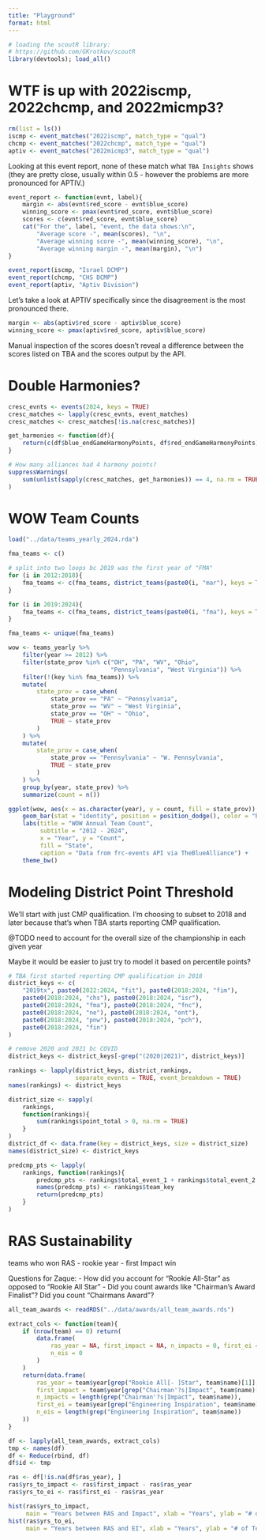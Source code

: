 ```yaml
---
title: "Playground"
format: html
---
```



```r
# loading the scoutR library: 
# https://github.com/GKrotkov/scoutR
library(devtools); load_all()
```

# WTF is up with 2022iscmp, 2022chcmp, and 2022micmp3?

```r
rm(list = ls())
iscmp <- event_matches("2022iscmp", match_type = "qual")
chcmp <- event_matches("2022chcmp", match_type = "qual")
aptiv <- event_matches("2022micmp3", match_type = "qual")
```

Looking at this event report, none of these match what `TBA Insights` shows (they are pretty close, usually within 0.5 - however the problems are more pronounced for APTIV.)

```r
event_report <- function(evnt, label){
    margin <- abs(evnt$red_score - evnt$blue_score)
    winning_score <- pmax(evnt$red_score, evnt$blue_score)
    scores <- c(evnt$red_score, evnt$blue_score)
    cat("For the", label, "event, the data shows:\n", 
        "Average score -", mean(scores), "\n", 
        "Average winning score -", mean(winning_score), "\n", 
        "Average winning margin -", mean(margin), "\n")
}

event_report(iscmp, "Israel DCMP")
event_report(chcmp, "CHS DCMP")
event_report(aptiv, "Aptiv Division")
```

Let's take a look at APTIV specifically since the disagreement is the most pronounced there. 

```r
margin <- abs(aptiv$red_score - aptiv$blue_score)
winning_score <- pmax(aptiv$red_score, aptiv$blue_score)
```

Manual inspection of the scores doesn't reveal a difference between the scores listed on TBA and the scores output by the API.

# Double Harmonies?

```r
cresc_evnts <- events(2024, keys = TRUE)
cresc_matches <- lapply(cresc_evnts, event_matches)
cresc_matches <- cresc_matches[!is.na(cresc_matches)]

get_harmonies <- function(df){
    return(c(df$blue_endGameHarmonyPoints, df$red_endGameHarmonyPoints))
}

# How many alliances had 4 harmony points?
suppressWarnings(
    sum(unlist(sapply(cresc_matches, get_harmonies)) == 4, na.rm = TRUE)
)
```

# WOW Team Counts

```r
load("../data/teams_yearly_2024.rda")

fma_teams <- c()

# split into two loops bc 2019 was the first year of "FMA"
for (i in 2012:2018){
    fma_teams <- c(fma_teams, district_teams(paste0(i, "mar"), keys = TRUE))
}

for (i in 2019:2024){
    fma_teams <- c(fma_teams, district_teams(paste0(i, "fma"), keys = TRUE))
}

fma_teams <- unique(fma_teams)

wow <- teams_yearly %>%
    filter(year >= 2012) %>%
    filter(state_prov %in% c("OH", "PA", "WV", "Ohio",
                             "Pennsylvania", "West Virginia")) %>%
    filter(!(key %in% fma_teams)) %>%
    mutate(
        state_prov = case_when(
            state_prov == "PA" ~ "Pennsylvania",
            state_prov == "WV" ~ "West Virginia",
            state_prov == "OH" ~ "Ohio",
            TRUE ~ state_prov
        )
    ) %>%
    mutate(
        state_prov = case_when(
            state_prov == "Pennsylvania" ~ "W. Pennsylvania",
            TRUE ~ state_prov
        )
    ) %>%
    group_by(year, state_prov) %>%
    summarize(count = n())

ggplot(wow, aes(x = as.character(year), y = count, fill = state_prov)) +
    geom_bar(stat = "identity", position = position_dodge(), color = "black") +
    labs(title = "WOW Annual Team Count",
         subtitle = "2012 - 2024",
         x = "Year", y = "Count",
         fill = "State",
         caption = "Data from frc-events API via TheBlueAlliance") +
    theme_bw()

```

# Modeling District Point Threshold

We'll start with just CMP qualification. I'm choosing to subset to 2018 and later because that's when TBA starts reporting CMP qualification.

@TODO need to account for the overall size of the championship in each given year

Maybe it would be easier to just try to model it based on percentile points?

```r
# TBA first started reporting CMP qualification in 2018
district_keys <- c(
    "2019tx", paste0(2022:2024, "fit"), paste0(2018:2024, "fim"), 
    paste0(2018:2024, "chs"), paste0(2018:2024, "isr"), 
    paste0(2018:2024, "fma"), paste0(2018:2024, "fnc"), 
    paste0(2018:2024, "ne"), paste0(2018:2024, "ont"), 
    paste0(2018:2024, "pnw"), paste0(2018:2024, "pch"), 
    paste0(2018:2024, "fin")
)

# remove 2020 and 2021 bc COVID
district_keys <- district_keys[-grep("(2020|2021)", district_keys)]

rankings <- lapply(district_keys, district_rankings, 
                   separate_events = TRUE, event_breakdown = TRUE)
names(rankings) <- district_keys

district_size <- sapply(
    rankings, 
    function(rankings){ 
        sum(rankings$point_total > 0, na.rm = TRUE)
    }
)
district_df <- data.frame(key = district_keys, size = district_size)
names(district_size) <- district_keys

predcmp_pts <- lapply(
    rankings, function(rankings){
        predcmp_pts <- rankings$total_event_1 + rankings$total_event_2
        names(predcmp_pts) <- rankings$team_key
        return(predcmp_pts)
    }
)


```

# RAS Sustainability

teams who won RAS
- rookie year
- first Impact win

Questions for Zaque: 
- How did you account for "Rookie All-Star" as opposed to "Rookie All Star"
- Did you count awards like "Chairman's Award Finalist"? Did you count "Chairmans Award"?

```r
all_team_awards <- readRDS("../data/awards/all_team_awards.rds")

extract_cols <- function(team){
    if (nrow(team) == 0) return(
        data.frame(
            ras_year = NA, first_impact = NA, n_impacts = 0, first_ei = NA,
            n_eis = 0
        )
    )
    return(data.frame(
        ras_year = team$year[grep("Rookie All[- ]Star", team$name)[1]], 
        first_impact = team$year[grep("Chairman'?s|Impact", team$name)[1]],
        n_impacts = length(grep("Chairman'?s|Impact", team$name)),
        first_ei = team$year[grep("Engineering Inspiration", team$name)[1]],
        n_eis = length(grep("Engineering Inspiration", team$name))
    ))
}

df <- lapply(all_team_awards, extract_cols)
tmp <- names(df)
df <- Reduce(rbind, df)
df$id <- tmp

ras <- df[!is.na(df$ras_year), ]
ras$yrs_to_impact <- ras$first_impact - ras$ras_year
ras$yrs_to_ei <- ras$first_ei - ras$ras_year

hist(ras$yrs_to_impact, 
     main = "Years between RAS and Impact", xlab = "Years", ylab = "# of Teams")
hist(ras$yrs_to_ei, 
     main = "Years between RAS and EI", xlab = "Years", ylab = "# of Teams")
```
